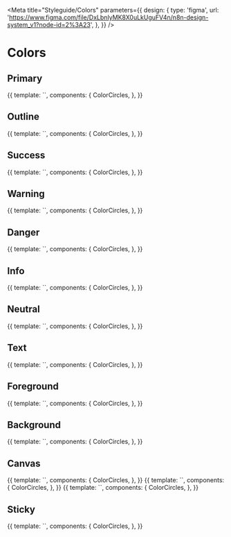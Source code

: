 
<Meta
	title="Styleguide/Colors"
	parameters={{
		design: {
			type: 'figma',
			url: 'https://www.figma.com/file/DxLbnIyMK8X0uLkUguFV4n/n8n-design-system_v1?node-id=2%3A23',
		},
	}}
/>

# Colors

## Primary

<Canvas>
	<Story name="primary">
		{{
			template: `<color-circles :colors="['--color-primary-shade-1', '--color-primary', '--color-primary-tint-1', '--color-primary-tint-2', '--color-primary-tint-3']" />`,
			components: {
				ColorCircles,
			},
		}}
	</Story>
</Canvas>

## Outline

<Canvas>
	<Story name="secondary">
		{{
			template: `<color-circles :colors="['--color-secondary', '--color-secondary-tint-1', '--color-secondary-tint-2']" />`,
			components: {
				ColorCircles,
			},
		}}
	</Story>
</Canvas>

## Success

<Canvas>
	<Story name="success">
		{{
			template: `<color-circles :colors="['--color-success', '--color-success-tint-1', '--color-success-tint-2', '--color-success-light']" />`,
			components: {
				ColorCircles,
			},
		}}
	</Story>
</Canvas>

## Warning

<Canvas>
	<Story name="warning">
		{{
			template: `<color-circles :colors="['--color-warning', '--color-warning-tint-1', '--color-warning-tint-2']" />`,
			components: {
				ColorCircles,
			},
		}}
	</Story>
</Canvas>

## Danger

<Canvas>
	<Story name="danger">
		{{
			template: `<color-circles :colors="['--color-danger', '--color-danger-tint-1', '--color-danger-tint-2']" />`,
			components: {
				ColorCircles,
			},
		}}
	</Story>
</Canvas>

## Info

<Canvas>
	<Story name="info">
		{{
			template: `<color-circles :colors="['--color-info', '--color-info-tint-1', '--color-info-tint-2']" />`,
			components: {
				ColorCircles,
			},
		}}
	</Story>
</Canvas>

## Neutral

<Canvas>
	<Story name="neutral">
		{{
			template: `<color-circles :colors="['--color-neutral']" />`,
			components: {
				ColorCircles,
			},
		}}
	</Story>
</Canvas>

## Text

<Canvas>
	<Story name="text">
		{{
			template: `<color-circles :colors="['--color-text-dark', '--color-text-base', '--color-text-light', '--color-text-lighter', '--color-text-xlight']" />`,
			components: {
				ColorCircles,
			},
		}}
	</Story>
</Canvas>

## Foreground

<Canvas>
	<Story name="foreground">
		{{
			template: `<color-circles :colors="['--color-foreground-xdark', '--color-foreground-dark', '--color-foreground-base', '--color-foreground-light', '--color-foreground-xlight']" />`,
			components: {
				ColorCircles,
			},
		}}
	</Story>
</Canvas>

## Background

<Canvas>
	<Story name="background">
		{{
			template: `<color-circles :colors="['--color-background-dark', '--color-background-base', '--color-background-light', '--color-background-lighter', '--color-background-xlight']" />`,
			components: {
				ColorCircles,
			},
		}}
	</Story>
</Canvas>

## Canvas

<Canvas>
	<Story name="canvas">
		{{
			template: `<color-circles :colors="['--color-canvas-background', '--color-canvas-dot']" />`,
			components: {
				ColorCircles,
			},
		}}
	</Story>
</Canvas>


<Canvas>
	<Story name="avatar">
		{{
			template: `<color-circles :colors="['--color-avatar-accent-1', '--color-avatar-accent-2']" />`,
			components: {
				ColorCircles,
			},
		}}
	</Story>
</Canvas>


<Canvas>
	<Story name="json">
		{{
			template: `<color-circles :colors="['--color-json-default', '--color-json-null', '--color-json-boolean', '--color-json-number', '--color-json-string', '--color-json-key', '--color-json-brackets', '--color-json-brackets-hover', '--color-json-line', '--color-json-highlight', '--color-table-highlight']" />`,
			components: {
				ColorCircles,
			},
		}}
	</Story>
</Canvas>

## Sticky

<Canvas>
	<Story name="sticky">
		{{
			template: `<color-circles :colors="['--color-sticky-default-background', '--color-sticky-default-border']" />`,
			components: {
				ColorCircles,
			},
		}}
	</Story>
</Canvas>


